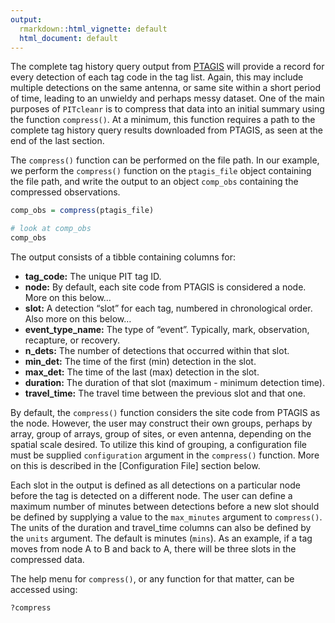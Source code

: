 ```yaml
---
output:
  rmarkdown::html_vignette: default
  html_document: default
---
```


The complete tag history query output from [PTAGIS](https://ptagis.org/) will provide a record for every detection of each tag code in the tag list. Again, this may include multiple detections on the same antenna, or same site within a short period of time, leading to an unwieldy and perhaps messy dataset. One of the main purposes of `PITcleanr` is to compress that data into an initial summary using the function `compress()`. At a minimum, this function requires a path to the complete tag history query results downloaded from PTAGIS, as seen at the end of the last section. 

The `compress()` function can be performed on the file path. In our example, we perform the `compress()` function on the `ptagis_file` object containing the file path, and write the output to an object `comp_obs` containing the compressed observations.

```r
comp_obs = compress(ptagis_file)

# look at comp_obs
comp_obs

```

The output consists of a tibble containing columns for:

* **tag_code:** The unique PIT tag ID.
* **node:** By default, each site code from PTAGIS is considered a node. More on this below... 
* **slot:** A detection "slot" for each tag, numbered in chronological order. Also more on this below... 
* **event_type_name:** The type of "event". Typically, mark, observation, recapture, or recovery.
* **n_dets:** The number of detections that occurred within that slot.
* **min_det:** The time of the first (min) detection in the slot.
* **max_det:** The time of the last (max) detection in the slot.
* **duration:** The duration of that slot (maximum - minimum detection time). 
* **travel_time:** The travel time between the previous slot and that one. 

By default, the `compress()` function considers the site code from PTAGIS as the node. However, the user may construct their own groups, perhaps by array, group of arrays, group of sites, or even antenna, depending on the spatial scale desired. To utilize this kind of grouping, a configuration file must be supplied `configuration` argument in the `compress()` function. More on this is described in the [Configuration File] section below.  

Each slot in the output is defined as all detections on a particular node before the tag is detected on a different node. The user can define a maximum number of minutes between detections before a new slot should be defined by supplying a value to the `max_minutes` argument to `compress()`. The units of the duration and travel_time columns can also be defined by the `units` argument. The default is minutes (`mins`). As an example, if a tag moves from node A to B and back to A, there will be three slots in the compressed data.

The help menu for `compress()`, or any function for that matter, can be accessed using:
```r
?compress

```
